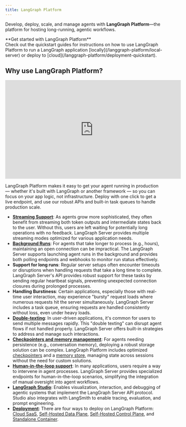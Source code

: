 ```yaml
---
title: LangGraph Platform
---
```


Develop, deploy, scale, and manage agents with **LangGraph Platform**—the platform for hosting long-running, agentic workflows.

<Tip>
  **Get started with LangGraph Platform**<br/>
  Check out the quickstart guides for instructions on how to use LangGraph Platform to run a LangGraph application [locally](/langgraph-platform/local-server) or deploy to [cloud](/langgraph-platform/deployment-quickstart).
</Tip>

## Why use LangGraph Platform?

<div align="center"><iframe width="560" height="315" src="https://www.youtube.com/embed/pfAQxBS5z88?si=XGS6Chydn6lhSO1S" title="What is LangGraph Platform?" frameborder="0" allow="accelerometer; autoplay; clipboard-write; encrypted-media; gyroscope; picture-in-picture; web-share" referrerpolicy="strict-origin-when-cross-origin" allowfullscreen></iframe></div>

LangGraph Platform makes it easy to get your agent running in production —  whether it's built with LangGraph or another framework — so you can focus on your app logic, not infrastructure. Deploy with one click to get a live endpoint, and use our robust APIs and built-in task queues to handle production scale.

* **[Streaming Support](/langgraph-platform/streaming)**: As agents grow more sophisticated, they often benefit from streaming both token outputs and intermediate states back to the user. Without this, users are left waiting for potentially long operations with no feedback. LangGraph Server provides multiple streaming modes optimized for various application needs.
* **[Background Runs](/langgraph-platform/background-run)**: For agents that take longer to process (e.g., hours), maintaining an open connection can be impractical. The LangGraph Server supports launching agent runs in the background and provides both polling endpoints and webhooks to monitor run status effectively.
* **Support for long runs**: Regular server setups often encounter timeouts or disruptions when handling requests that take a long time to complete. LangGraph Server's API provides robust support for these tasks by sending regular heartbeat signals, preventing unexpected connection closures during prolonged processes.
* **Handling Burstiness**: Certain applications, especially those with real-time user interaction, may experience "bursty" request loads where numerous requests hit the server simultaneously. LangGraph Server includes a task queue, ensuring requests are handled consistently without loss, even under heavy loads.
* **[Double-texting](/langgraph-platform/interrupt-concurrent)**: In user-driven applications, it's common for users to send multiple messages rapidly. This "double texting" can disrupt agent flows if not handled properly. LangGraph Server offers built-in strategies to address and manage such interactions.
* **[Checkpointers and memory management](https://langchain-ai.github.io/langgraph/concepts/persistence/#checkpoints)**: For agents needing persistence (e.g., conversation memory), deploying a robust storage solution can be complex. LangGraph Platform includes optimized [checkpointers](https://langchain-ai.github.io/langgraph/concepts/persistence/#checkpoints) and a [memory store](https://langchain-ai.github.io/langgraph/concepts/persistence/#memory-store), managing state across sessions without the need for custom solutions.
* **[Human-in-the-loop support](/langgraph-platform/add-human-in-the-loop)**: In many applications, users require a way to intervene in agent processes. LangGraph Server provides specialized endpoints for human-in-the-loop scenarios, simplifying the integration of manual oversight into agent workflows.
* **[LangGraph Studio](/langgraph-platform/langgraph-studio)**: Enables visualization, interaction, and debugging of agentic systems that implement the LangGraph Server API protocol. Studio also integrates with LangSmith to enable tracing, evaluation, and prompt engineering.
* **[Deployment](/langgraph-platform/deployment-options)**: There are four ways to deploy on LangGraph Platform: [Cloud SaaS](/langgraph-platform/cloud), [Self-Hosted Data Plane](/langgraph-platform/self-hosted-data-plane), [Self-Hosted Control Plane](/langgraph-platform/self-hosted-control-plane), and [Standalone Container](/langgraph-platform/standalone-container).
